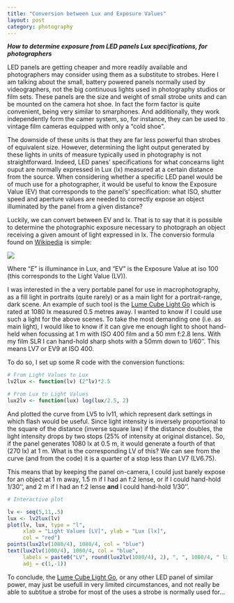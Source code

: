 ```yaml
---
title: "Conversion between Lux and Exposure Values"
layout: post
category: photography
---
```

 
***How to determine exposure from LED panels Lux specifications, for photographers***

LED panels are getting cheaper and more readily available and photographers may consider using them as a substitute to strobes. Here I am talking about the small, battery powered panels normally used by videographers, not the big continuous lights used in photography studios or film sets. These panels are the size and weight of small strobe units and can be mounted on the camera hot shoe. In fact the form factor is quite convenient, being very similar to smarphones. And additionally, they work independently form the camer system, so, for instance, they can be used to vintage film cameras equipped with only a "cold shoe".

The downside of these units is that they are far less powerful than strobes of equivalent size. However, determining the light output generated by these lights in units of measure typically used in photography is not straightforward. Indeed, LED panes' specifications for what concearns light ouput are normally expressed in Lux (lx) measured at a certain distance from the source. When considering whether a specific LED panel would be of much use for a photographer, it would be useful to know the  Exposure Value (EV) that corresponds to the panel's' specification: what ISO, shutter speed and aperture values are needed to correctly expose an object illuminated by the panel from a given distance?

Luckily, we can convert between EV and lx. That is to say that it is possible to determine the photographic exposure necessary to photograph an object receiving a given amount of light expressed in lx. The conversio formula found on [Wikipedia](http://en.wikipedia.org/wiki/Exposure_value#EV_as_a_measure_of_luminance_and_illuminance) is simple:

![](https://wikimedia.org/api/rest_v1/media/math/render/svg/c276b05aae70d59e4b5d3fd6816efd74503d9bfc)

Where "*E*" is illuminance in Lux, and "EV" is the Exposure Value at iso 100 (this corresponds to the Light Value (LV)).

I was interested in the a very portable panel for use in macrophotography, as a fill light in portraits (quite rarely) or as a main light for a portrait-range, dark scene. An example of such tool is the [Lume Cube Light Go](https://lumecube.com/products/panel-go) which is rated at 1080 lx measured 0.5 metres away. I wanted to know if I could use such a light for the above scenes. To take the most demanding one (i.e. as main light), I would like to know if it can give me enough light to shoot hand-held when focussing at 1 m with ISO 400 film and a 50 mm f:2.8 lens. With my film SLR I can hand-hold sharp shots with a 50mm down to 1/60''. This means LV7 or EV9 at ISO 400.

To do so, I set up some R code with the conversion functions:

```r

# From Light Values to Lux
lv2lux <- function(lv) (2^lv)*2.5  

# From Lux to Light Values
lux2lv <- function(lux) log(lux/2.5, 2)

```

And plotted the curve from LV5 to lv11, which represent dark settings in which flash would be useful. Since light intensity is inversely proportional to the square of the distance (inverse square law) if the distance doubles, the light intensity drops by two stops (25% of intensity at original distance). So, if the panel generates 1080 lx at 0.5 m, it would generate a fourth of that (270 lx) at 1 m. What is the corresponding LV of this? We can see from the curve (and from the code) it is a quarter of a stop less than LV7 (LV6.75).

This means that by keeping the panel on-camera, I could just barely expose for an object at 1 m away, 1.5 m if I had an f:2 lense, or if I could hand-hold 1/30'', and 2 m if I had an f:2 lense **and** I could hand-hold 1/30''.

```r

# Interactive plot

lv <- seq(5,11,.5)
lux <- lv2lux(lv)
plot(lv, lux, type = "l",
     xlab = "Light Values [LV]", ylab = "Lux [lx]",
     col = "red")
points(lux2lv(1080/4), 1080/4, col = "blue")
text(lux2lv(1080/4), 1080/4, col = "blue",
     labels = paste0("LV", round(lux2lv(1080/4), 2), ", ", 1080/4, " lx"),
     adj = c(1,-1))
```
To conclude, the [Lume Cube Light Go](https://lumecube.com/products/panel-go), or any other LED panel of similar power, may just be usefull in very limited circumstances, and not really be able to subtitue a strobe for most of the uses a strobe is normally used for...